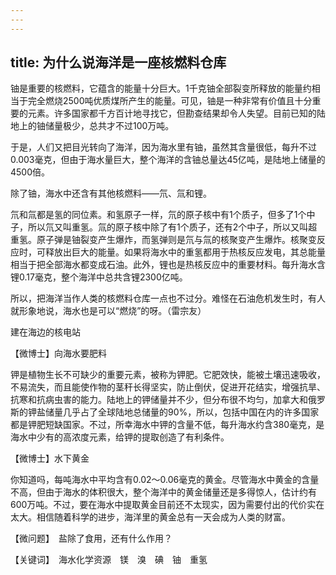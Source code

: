 ```yaml
---
---
---
```

title: 为什么说海洋是一座核燃料仓库
---




铀是重要的核燃料，它蕴含的能量十分巨大。1千克铀全部裂变所释放的能量约相当于完全燃烧2500吨优质煤所产生的能量。可见，铀是一种非常有价值且十分重要的元素。许多国家都千方百计地寻找它，但勘查结果却令人失望。目前已知的陆地上的铀储量极少，总共才不过100万吨。

于是，人们又把目光转向了海洋，因为海水里有铀，虽然其含量很低，每升不过0.003毫克，但由于海水量巨大，整个海洋的含铀总量达45亿吨，是陆地上储量的4500倍。

除了铀，海水中还含有其他核燃料——氘、氚和锂。

氘和氚都是氢的同位素。和氢原子一样，氘的原子核中有1个质子，但多了1个中子，所以氘又叫重氢。氚的原子核中除了有1个质子，还有2个中子，所以又叫超重氢。原子弹是铀裂变产生爆炸，而氢弹则是氘与氚的核聚变产生爆炸。核聚变反应时，可释放出巨大的能量。如果将海水中的重氢都用于热核反应发电，其总能量相当于把全部海水都变成石油。此外，锂也是热核反应中的重要材料。每升海水含锂0.17毫克，整个海洋中总共含锂2300亿吨。

所以，把海洋当作人类的核燃料仓库一点也不过分。难怪在石油危机发生时，有人就形象地说，海水也是可以“燃烧”的呀。（雷宗友）

建在海边的核电站





【微博士】向海水要肥料

钾是植物生长不可缺少的重要元素，被称为钾肥。它肥效快，能被土壤迅速吸收，不易流失，而且能使作物的茎秆长得坚实，防止倒伏，促进开花结实，增强抗旱、抗寒和抗病虫害的能力。陆地上的钾储量并不少，但分布很不均匀，加拿大和俄罗斯的钾盐储量几乎占了全球陆地总储量的90%，所以，包括中国在内的许多国家都是钾肥短缺国家。不过，所幸海水中钾的含量不低，每升海水约含380毫克，是海水中少有的高浓度元素，给钾的提取创造了有利条件。

【微博士】水下黄金

你知道吗，每吨海水中平均含有0.02～0.06毫克的黄金。尽管海水中黄金的含量不高，但由于海水的体积很大，整个海洋中的黄金储量还是多得惊人，估计约有600万吨。不过，要在海水中提取黄金目前还不太现实，因为需要付出的代价实在太大。相信随着科学的进步，海洋里的黄金总有一天会成为人类的财富。

【微问题】　盐除了食用，还有什么作用？

【关键词】　海水化学资源　镁　溴　碘　铀　重氢